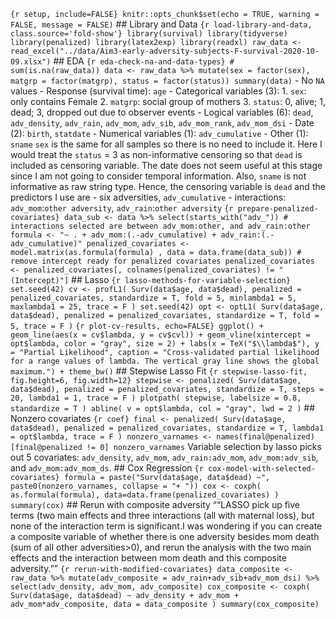 ```{r setup, include=FALSE} knitr::opts_chunk$set(echo = TRUE, warning = FALSE, message = FALSE) ``` ## Library and Data ```{r load-library-and-data, class.source='fold-show'} library(survival) library(tidyverse) library(penalized) library(latex2exp) library(readxl) raw_data <- read_excel("../data/Aim3-early-adversity-subjects-F-survival-2020-10-09.xlsx") ``` ## EDA ```{r eda-check-na-and-data-types} # sum(is.na(raw_data)) data <- raw_data %>% mutate(sex = factor(sex), matgrp = factor(matgrp), status = factor(status)) summary(data) ``` - No `NA` values - Response (survival time): `age` - Categorical variables (3): 1. `sex`: only contains Female 2. `matgrp`: social group of mothers 3. `status`: 0, alive; 1, dead; 3, dropped out due to observer events - Logical variables (6): `dead`, `adv_density`, `adv_rain`, `adv_mom`, `adv_sib`, `adv_mom_rank`, `adv_mom_dsi` - Date (2): `birth`, `statdate` - Numerical variables (1): `adv_cumulative` - Other (1): `sname` `sex` is the same for all samples so there is no need to include it. Here I would treat the `status` = 3 as non-informative censoring so that `dead` is included as censoring variable. The date does not seem useful at this stage since I am not going to consider temporal information. Also, `sname` is not informative as raw string type. Hence, the censoring variable is `dead` and the predictors I use are - six adversities, `adv_cumulative` - interactions: `adv_mom`:`other adversity`, `adv_rain`:`other adversity` ```{r prepare-penalized-covariates} data_sub <- data %>% select(starts_with("adv_")) # interactions selected are between adv_mom:other, and adv_rain:other formula <- "~ . + adv_mom:(.-adv_cumulative) + adv_rain:(.-adv_cumulative)" penalized_covariates <- model.matrix(as.formula(formula) , data = data.frame(data_sub)) # remove intercept ready for penalized covariates penalized_covariates <- penalized_covariates[, colnames(penalized_covariates) != "(Intercept)"] ``` ## Lasso ```{r lasso-methods-for-variable-selection} set.seed(42) cv <- profL1( Surv(data$age, data$dead), penalized = penalized_covariates, standardize = T, fold = 5, minlambda1 = 5, maxlambda1 = 25, trace = F ) set.seed(42) opt <- optL1( Surv(data$age, data$dead), penalized = penalized_covariates, standardize = T, fold = 5, trace = F ) ``` ```{r plot-cv-results, echo=FALSE} ggplot() + geom_line(aes(x = cv$lambda, y = cv$cvl)) + geom_vline(xintercept = opt$lambda, color = "gray", size = 2) + labs(x = TeX("$\\lambda$"), y = "Partial Likelihood", caption = "Cross-validated partial likelihood for a range values of lambda. The vertical gray line shows the global maximum.") + theme_bw() ``` ## Stepwise Lasso Fit ```{r stepwise-lasso-fit, fig.height=6, fig.width=12} stepwise <- penalized( Surv(data$age, data$dead), penalized = penalized_covariates, standardize = T, steps = 20, lambda1 = 1, trace = F ) plotpath( stepwise, labelsize = 0.8, standardize = T ) abline( v = opt$lambda, col = "gray", lwd = 2 ) ``` ## Nonzero covariates ```{r coef} final <- penalized( Surv(data$age, data$dead), penalized = penalized_covariates, standardize = T, lambda1 = opt$lambda, trace = F ) nonzero_varnames <- names(final@penalized)[final@penalized != 0] nonzero_varnames ``` Variable selection by lasso picks out 5 covariates: `adv_density`, `adv_mom`, `adv_rain:adv_mom`, `adv_mom:adv_sib`, and `adv_mom:adv_mom_ds`. ## Cox Regression ```{r cox-model-with-selected-covariates} formula = paste("Surv(data$age, data$dead) ~", paste0(nonzero_varnames, collapse = "+ ")) cox <- coxph( as.formula(formula), data=data.frame(penalized_covariates) ) summary(cox) ``` ## Rerun with composite adversity ""LASSO pick up five terms (two main effects and three interactions (all with maternal loss), but none of the interaction term is significant.I was wondering if you can create a composite variable of whether there is one adversity besides mom death (sum of all other adversities>0), and rerun the analysis with the two main effects and the interaction between mom death and this composite adversity."" ```{r rerun-with-modified-covariates} data_composite <- raw_data %>% mutate(adv_composite = adv_rain+adv_sib+adv_mom_dsi) %>% select(adv_density, adv_mom, adv_composite) cox_composite <- coxph( Surv(data$age, data$dead) ~ adv_density + adv_mom + adv_mom*adv_composite, data = data_composite ) summary(cox_composite) ```